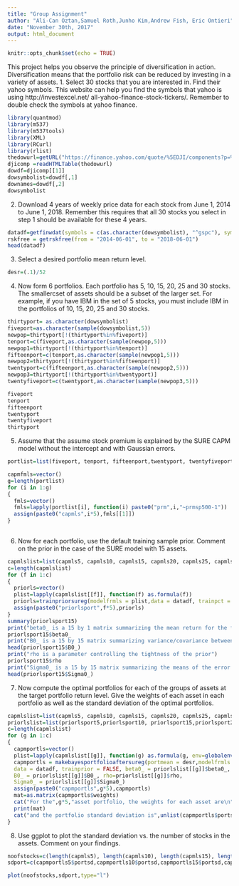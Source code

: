 ---
title: "Group Assignment"
author: "Ali-Can Oztan,Samuel Roth,Junho Kim,Andrew Fish, Eric Ontieri"
date: "November 30th, 2017"
output: html_document
---

```{r setup, include=FALSE}
knitr::opts_chunk$set(echo = TRUE)
```

This project helps you observe the principle of diversification in action. Diversification means that the portfolio risk can be reduced by investing in a variety of assets.
1. Select 30 stocks that you are interested in. Find their yahoo symbols. This
website can help you find the symbols that yahoo is using http://investexcel.net/
all-yahoo-finance-stock-tickers/. Remember to double check the symbols at yahoo
finance.
```{r}
library(quantmod)
library(m537)
library(m537tools)
library(XML)
library(RCurl)
library(rlist)
thedowurl=getURL("https://finance.yahoo.com/quote/%5EDJI/components?p=%5EDJI")
djicomp =readHTMLTable(thedowurl)
dowdf=djicomp[[1]]
dowsymbolist=dowdf[,1]
downames=dowdf[,2]
dowsymbolist
```
2. Download 4 years of weekly price data for each stock from June 1, 2014 to June 1, 2018. Remember this requires that all 30 stocks you select in step 1 should be available for these 4 years.
```{r}
datadf=getfinwdat(symbols = c(as.character(dowsymbolist), "^gspc"), symnames = c(as.character(dowsymbolist), "sp500"), from = "2014-06-01", to = "2018-06-01")
rskfree = getrskfree(from = "2014-06-01", to = "2018-06-01")
head(datadf)
```
3. Select a desired portfolio mean return level.
```{r}
desr=(.1)/52
```
4. Now form 6 portfolios. Each portfolio has 5, 10, 15, 20, 25 and 30 stocks. The smallercset of assets should be a subset of the larger set. For example, if you have IBM in the set of 5 stocks, you must include IBM in the portfolios of 10, 15, 20, 25 and 30 stocks.
```{r}
thirtyport= as.character(dowsymbolist)
fiveport=as.character(sample(dowsymbolist,5))
newpop=thirtyport[!(thirtyport%in%fiveport)]
tenport=c(fiveport,as.character(sample(newpop,5)))
newpop1=thirtyport[!(thirtyport%in%tenport)]
fifteenport=c(tenport,as.character(sample(newpop1,5)))
newpop2=thirtyport[!(thirtyport%in%fifteenport)]
twentyport=c(fifteenport,as.character(sample(newpop2,5)))
newpop3=thirtyport[!(thirtyport%in%twentyport)]
twentyfiveport=c(twentyport,as.character(sample(newpop3,5)))

fiveport
tenport
fifteenport
twentyport
twentyfiveport
thirtyport
```
5. Assume that the assume stock premium is explained by the SURE CAPM model without the intercept and with Gaussian errors.
```{r}
portlist=list(fiveport, tenport, fifteenport,twentyport, twentyfiveport, thirtyport)

capmfmls=vector()
g=length(portlist)
for (i in 1:g)
{
  fmls=vector()
  fmls=lapply(portlist[i], function(i) paste0("prm",i,"~prmsp500-1"))
  assign(paste0("capmls",i*5),fmls[[1]])
}
  
```
6. Now for each portfolio, use the default training sample prior. Comment on the prior in the case of the SURE model with 15 assets.
```{r}
capmlslist=list(capmls5, capmls10, capmls15, capmls20, capmls25, capmls30)
c=length(capmlslist)
for (f in 1:c)
{
  priorls=vector()
  plist=lapply(capmlslist[[f]], function(f) as.formula(f))
  priorls=trainpriorsureg(modelfrmls = plist,data = datadf, trainpct = .25)
  assign(paste0("priorlsport",f*5),priorls)
} 
summary(priorlsport15)
print("beta0_ is a 15 by 1 matrix summarizing the mean return for the fifteen stocks in the portfolio in the prior")
priorlsport15$beta0_
print("B0_ is a 15 by 15 matrix summarizing variance/covariance between the fifteen stocks in the portfolio in the prior")
head(priorlsport15$B0_)
print("rho is a parameter controlling the tightness of the prior")
priorlsport15$rho
print("Sigma0_ is a 15 by 15 matrix summarizing the means of the error term Sigma0 between the fifteen stocks")
head(priorlsport15$Sigma0_)

```
7. Now compute the optimal portfolios for each of the groups of assets at the target portfolio return level. Give the weights of each asset in each portfolio as well as the standard deviation of the optimal portfolios.
```{r}
capmlslist=list(capmls5, capmls10, capmls15, capmls20, capmls25, capmls30)
priorlslist=list(priorlsport5,priorlsport10, priorlsport15,priorlsport20, priorlsport25, priorlsport30)
c=length(capmlslist)
for (g in 1:c)
{
  capmportls=vector()
  plist=lapply(capmlslist[[g]], function(g) as.formula(g, env=globalenv()))
  capmportls = makebayesportfolioaftersureg(portmean = desr,modelfrmls = plist,
  data = datadf, trainprior = FALSE, beta0_ = priorlslist[[g]]$beta0_, 
  B0_ = priorlslist[[g]]$B0_, rho=priorlslist[[g]]$rho, 
  Sigma0_ = priorlslist[[g]]$Sigma0_)
  assign(paste0("capmportls",g*5),capmportls)
  mat=as.matrix(capmportls$weights)
  cat("For the",g*5,"asset portfolio, the weights for each asset are\n")
  print(mat)
  cat("and the portfolio standard deviation is",unlist(capmportls$portsd)," \n")
}

```
8. Use ggplot to plot the standard deviation vs. the number of stocks in the assets.
Comment on your findings.
```{r}
noofstocks=c(length(capmls5), length(capmls10), length(capmls15), length(capmls20), length(capmls25),length(capmls30))
sdport=c(capmportls5$portsd,capmportls10$portsd,capmportls15$portsd,capmportls20$portsd,capmportls25$portsd,capmportls30$portsd)

plot(noofstocks,sdport,type="l")

```